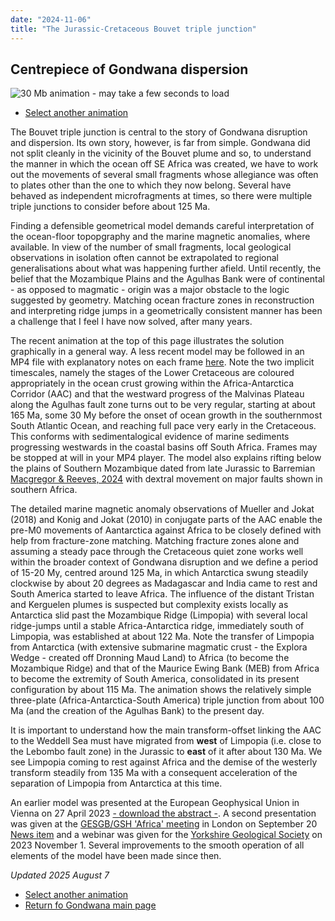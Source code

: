 ```yaml
---
date: "2024-11-06"
title: "The Jurassic-Cretaceous Bouvet triple junction"
---
```


## Centrepiece of Gondwana dispersion

![30 Mb animation - may take a few seconds to load](./assets/Bouvet-x-3.gif)

* [Select another animation](../animations)

The Bouvet triple junction is central to the story of Gondwana disruption and dispersion. Its own story, however, is far from simple.  Gondwana did not split cleanly in the vicinity of the Bouvet plume and so, to understand the manner in which the ocean off SE Africa was created, we have to work out the movements of several small fragments whose allegiance was often to plates other than the one to which they now belong. Several have behaved as independent microfragments at times, so there were multiple triple junctions to consider before about 125 Ma.

Finding a defensible geometrical model demands careful interpretation of the ocean-floor topopgraphy and the marine magnetic anomalies, where available. In view of the number of small fragments, local geological observations in isolation often cannot be extrapolated to regional generalisations about what was happening further afield. Until recently, the belief that the Mozambique Plains and the Agulhas Bank were of continental - as opposed to magmatic - origin was a major obstacle to the logic suggested by geometry. Matching ocean fracture zones in reconstruction and interpreting ridge jumps in a geometrically consistent manner has been a challenge that I feel I have now solved, after many years.

The recent animation at the top of this page illustrates the solution graphically in a general way.  A less recent model may be followed in an MP4 file with explanatory notes on each frame [here](http://www.reeves.nl/upload/bouvettj5thedition.mp4). Note the two implicit timescales, namely the stages of the Lower Cretaceous are coloured appropriately in the ocean crust growing within the Africa-Antarctica Corridor (AAC) and that the westward progress of the Malvinas Plateau along the Agulhas fault zone turns out to be very regular, starting at about 165 Ma, some 30 My before the onset of ocean growth in the southernmost South Atlantic Ocean, and reaching full pace very early in the Cretaceous. This conforms with sedimentalogical evidence of marine sediments progressing westwards in the coastal basins off South Africa. Frames may be stopped at will in your MP4 player. The model also explains rifting below the plains of Southern Mozambique dated from late Jurassic to Barremian [Macgregor & Reeves, 2024](file:///C:/EARTHWORKS-2024/Macgregor&Reeves/tectonic%20paper%20preprint%20010824.pdf) with dextral movement on major faults shown in southern Africa.

The detailed marine magnetic anomaly observations of Mueller and Jokat (2018) and Konig and Jokat (2010) in conjugate parts of the AAC enable the pre-M0 movements of Aantarctica against Africa to be closely defined with help from fracture-zone matching. Matching fracture zones alone and assuming a steady pace through the Cretaceous quiet zone works well within the broader context of Gondwana disruption and we define a period of 15-20 My, centred around 125 Ma, in which Antarctica swung steadily clockwise by about 20 degrees as Madagascar and India came to rest and South America started to leave Africa.  The influence of the distant Tristan and Kerguelen plumes is suspected but complexity exists locally as Antarctica slid past the Mozambique Ridge (Limpopia) with several local ridge-jumps until a stable Africa-Antarctica ridge, immediately south of Limpopia, was established at about 122 Ma. Note the transfer of Limpopia from Antarctica (with extensive submarine magmatic crust - the Explora Wedge - created off Dronning Maud Land) to Africa (to become the Mozambique Ridge) and that of the Maurice Ewing Bank (MEB) from Africa to become the extremity of South America, consolidated in its present configuration by about 115 Ma. The animation shows the relatively simple three-plate (Africa-Antarctica-South America) triple junction from about 100 Ma (and the creation of the Agulhas Bank) to the present day.

It is important to understand how the main transform-offset linking the AAC to the Weddell Sea must have migrated from **west** of Limpopia (i.e. close to the Lebombo fault zone) in the Jurassic to **east** of it after about 130 Ma. We see Limpopia coming to rest against Africa and the demise of the westerly transform steadily from 135 Ma with a consequent acceleration of the separation of Limpopia from Antarctica at this time.  

An earlier model was presented at the European Geophysical Union in Vienna on 27 April 2023 [- download the abstract -](ttps://meetingorganizer.copernicus.org/EGU23/EGU23-5784.html). A second presentation was given at the [GESGB/GSH 'Africa' meeting](https://africa.ges-gb.org.uk/) in London on September 20 [News item](https://www.reeves.nl/news/oval-pear-shaped) and a webinar was given for the [Yorkshire Geological Society](https://www.yorksgeolsoc.org.uk/events-list/gondwanas-demise) on 2023 November 1. Several improvements to the smooth operation of all elements of the model have been made since then.

*Updated 2025 August 7*

* [Select another animation](../animations)
* [Return fo Gondwana main page](../../gondwana)

